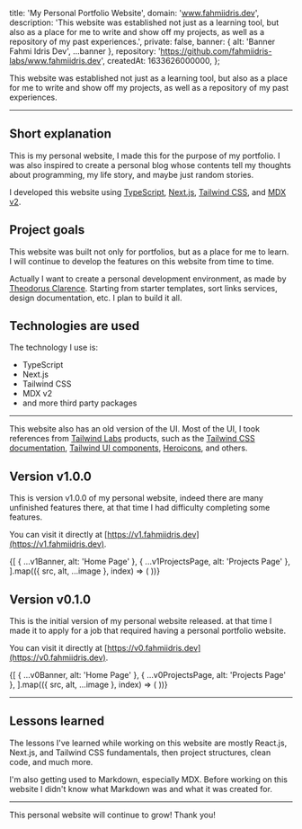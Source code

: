 



  title: 'My Personal Portfolio Website',
  domain: 'www.fahmiidris.dev',
  description:
    'This website was established not just as a learning tool, but also as a place for me to write and show off my projects, as well as a repository of my past experiences.',
  private: false,
  banner: { alt: 'Banner Fahmi Idris Dev', ...banner },
  repository: 'https://github.com/fahmiidris-labs/www.fahmiidris.dev',
  createdAt: 1633626000000,
};

This website was established not just as a learning tool, but also as a place for me to write and show off my projects, as well as a repository of my past experiences.

---

## Short explanation

This is my personal website, I made this for the purpose of my portfolio. I was also inspired to create a personal blog whose contents tell my thoughts about programming, my life story, and maybe just random stories.

I developed this website using [TypeScript](https://www.typescriptlang.org), [Next.js](https://nextjs.org), [Tailwind CSS](https://tailwindcss.com), and [MDX v2](https://mdxjs.com).

## Project goals

This website was built not only for portfolios, but as a place for me to learn. I will continue to develop the features on this website from time to time.

Actually I want to create a personal development environment, as made by [Theodorus Clarence](https://theodorusclarence.com). Starting from starter templates, sort links services, design documentation, etc. I plan to build it all.

## Technologies are used

The technology I use is:

- TypeScript
- Next.js
- Tailwind CSS
- MDX v2
- and more third party packages

---

This website also has an old version of the UI. Most of the UI, I took references from [Tailwind Labs](https://www.github.com/tailwindlabs) products, such as the [Tailwind CSS documentation](https://tailwindcss.com), [Tailwind UI components](https://tailwindui.com/components), [Heroicons](https://heroicons.com), and others.

## Version v1.0.0

This is version v1.0.0 of my personal website, indeed there are many unfinished features there, at that time I had difficulty completing some features.

You can visit it directly at [https://v1.fahmiidris.dev](https://v1.fahmiidris.dev).

<div className="grid grid-cols-2 gap-4">
  {[
    { ...v1Banner, alt: 'Home Page' },
    { ...v1ProjectsPage, alt: 'Projects Page' },
  ].map(({ src, alt, ...image }, index) => (
    <Image.WithCaption key={index} src={src} alt={alt} className="my-0 aspect-auto" {...image} />
  ))}
</div>

## Version v0.1.0

This is the initial version of my personal website released. at that time I made it to apply for a job that required having a personal portfolio website.

You can visit it directly at [https://v0.fahmiidris.dev](https://v0.fahmiidris.dev).

<div className="grid grid-cols-2 gap-4">
  {[
    { ...v0Banner, alt: 'Home Page' },
    { ...v0ProjectsPage, alt: 'Projects Page' },
  ].map(({ src, alt, ...image }, index) => (
    <Image.WithCaption key={index} src={src} alt={alt} className="my-0 aspect-auto" {...image} />
  ))}
</div>

---

## Lessons learned

The lessons I've learned while working on this website are mostly React.js, Next.js, and Tailwind CSS fundamentals, then project structures, clean code, and much more.

I'm also getting used to Markdown, especially MDX. Before working on this website I didn't know what Markdown was and what it was created for.

---

This personal website will continue to grow! Thank you!
